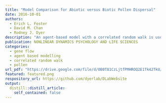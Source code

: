 ```yaml
---
title: "Model Comparison for Abiotic versus Biotic Pollen Dispersal"
date: 2016-10-01
authors:
  - Erich L. Foster
  - David M. Chan
  - Rodney J. Dyer
description: "An agent-based model with a correlated random walk is used to explore pollination within a forest. For abiotic dispersal, say via the wind, we use a purely random walk where there is no correlation between consecutive steps and for biotic dispersal, say via insect, we use a moderate or highly correlated random walk. In particular, we examine the differences in a number of biological measurement between a purely random walk and a correlated random walk in terms of gene dispersal in low and high plant densities."
publication: NONLINEAR DYNAMICS PSYCHOLOGY AND LIFE SCIENCES
categories: 
  - gene flow
  - agent based modelling
  - correlated random walk
  - pollen
url_pdf: "https://drive.google.com/file/d/0B0T81CzLjtfPMHROQ2E1Tk42TkU/view?usp=sharing"
featured: featured.png
respository_url: https://github.com/dyerlab/DLabWebsite
output:
  distill::distill_article:
    self_contained: false
---
```



